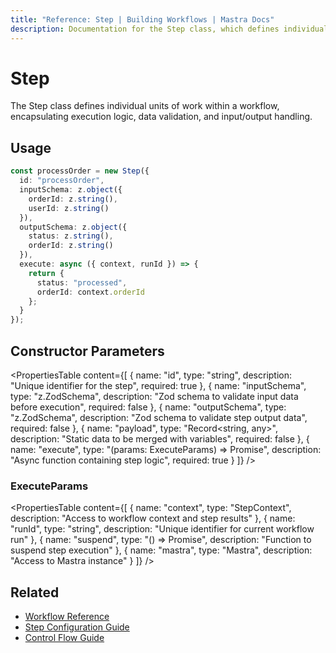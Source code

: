 ```yaml
---
title: "Reference: Step | Building Workflows | Mastra Docs"
description: Documentation for the Step class, which defines individual units of work within a workflow.
---
```

# Step

The Step class defines individual units of work within a workflow, encapsulating execution logic, data validation, and input/output handling.

## Usage

```typescript
const processOrder = new Step({
  id: "processOrder",
  inputSchema: z.object({
    orderId: z.string(),
    userId: z.string()
  }),
  outputSchema: z.object({
    status: z.string(),
    orderId: z.string()
  }),
  execute: async ({ context, runId }) => {
    return {
      status: "processed",
      orderId: context.orderId
    };
  }
});
```

## Constructor Parameters

<PropertiesTable
  content={[
    {
      name: "id",
      type: "string",
      description: "Unique identifier for the step",
      required: true
    },
    {
      name: "inputSchema",
      type: "z.ZodSchema",
      description: "Zod schema to validate input data before execution",
      required: false
    },
    {
      name: "outputSchema",
      type: "z.ZodSchema",
      description: "Zod schema to validate step output data",
      required: false
    },
    {
      name: "payload",
      type: "Record<string, any>",
      description: "Static data to be merged with variables",
      required: false
    },
    {
      name: "execute",
      type: "(params: ExecuteParams) => Promise<any>",
      description: "Async function containing step logic",
      required: true
    }
  ]}
/>

### ExecuteParams

<PropertiesTable
  content={[
    {
      name: "context",
      type: "StepContext",
      description: "Access to workflow context and step results"
    },
    {
      name: "runId",
      type: "string",
      description: "Unique identifier for current workflow run"
    },
    {
      name: "suspend",
      type: "() => Promise<void>",
      description: "Function to suspend step execution"
    },
    {
      name: "mastra",
      type: "Mastra",
      description: "Access to Mastra instance"
    }
  ]}
/>

## Related

- [Workflow Reference](./workflow.mdx)
- [Step Configuration Guide](../../workflows/steps.mdx)
- [Control Flow Guide](../../workflows/control-flow.mdx)
```
